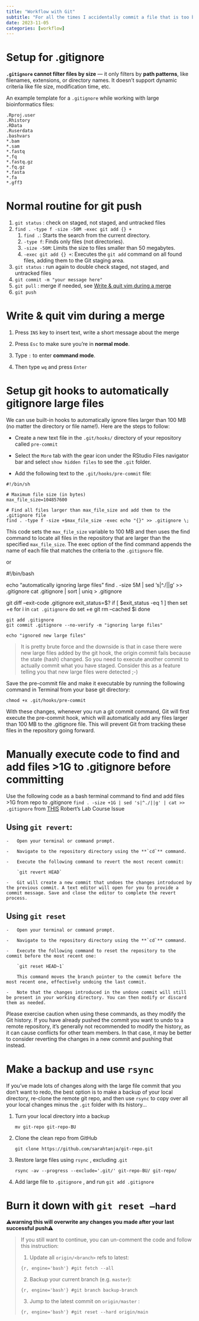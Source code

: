 ```yaml
---
title: "Workflow with Git"
subtitle: "For all the times I accidentally commit a file that is too big"
date: 2023-11-05
categories: [workflow]
---
```


# Setup for .gitignore

**`.gitignore` cannot filter files by size** — it only filters by **path patterns**, like filenames, extensions, or directory names. It doesn’t support dynamic criteria like file size, modification time, etc.

An example template for a `.gitignore` while working with large bioinformatics files:

```         
.Rproj.user 
.Rhistory 
.RData 
.Ruserdata 
.bashvars 
*.bam
*.sam 
*.fastq
*.fq
*.fastq.gz
*.fq.gz 
*.fasta
*.fa 
*.gff3
```

# Normal routine for git push

1.  `git status` : check on staged, not staged, and untracked files
2.  `find . -type f -size -50M -exec git add {} +`
    1.  `find .`: Starts the search from the current directory.
    2.  `-type f`: Finds only files (not directories).
    3.  `-size -50M`: Limits the size to files smaller than 50 megabytes.
    4.  `-exec git add {} +`: Executes the `git add` command on all found files, adding them to the Git staging area.
3.  `git status` : run again to double check staged, not staged, and untracked files
4.  `git commit -m "your message here"`
5.  `git pull` : merge if needed, see [Write & quit vim during a merge](#write-quit-vim-during-a-merge)
6.  `git push`

# Write & quit vim during a merge {#write-quit-vim-during-a-merge}

1.  Press `INS` key to insert text, write a short message about the merge

2.  Press `Esc` to make sure you're in **normal mode**.

3.  Type `:` to enter **command mode**.

4.  Then type `wq` and press `Enter`

# Setup git hooks to automatically gitignore large files

We can use built-in hooks to automatically ignore files larger than 100 MB (no matter the directory or file name!). Here are the steps to follow:

-   Create a new text file in the `.git/hooks/` directory of your repository called `pre-commit`

-   Select the `More` tab with the gear icon under the RStudio Files navigator bar and select `show hidden files` to see the `.git` folder.

-   Add the following text to the `.git/hooks/pre-commit` file:

```         
#!/bin/sh

# Maximum file size (in bytes)
max_file_size=104857600

# Find all files larger than max_file_size and add them to the .gitignore file
find . -type f -size +$max_file_size -exec echo "{}" >> .gitignore \;
```

This code sets the `max_file_size` variable to 100 MB and then uses the find command to locate all files in the repository that are larger than the specified `max_file_size`. The exec option of the find command appends the name of each file that matches the criteria to the `.gitignore` file.

or

#!/bin/bash

echo "automatically ignoring large files" find . -size 5M \| sed 's\|\^./\|\|g' \>\> .gitignore cat .gitignore \| sort \| uniq \> .gitignore

git diff --exit-code .gitignore exit_status=\$? if \[ \$exit_status -eq 1 \] then set +e for i in `cat .gitignore` do set +e git rm --cached \$i done

```         
git add .gitignore
git commit .gitignore --no-verify -m "ignoring large files"

echo "ignored new large files"
```

> It is pretty brute force and the downside is that in case there were new large files added by the git hook, the origin commit fails because the state (hash) changed. So you need to execute another commit to actually commit what you have staged. Consider this as a feature telling you that new large files were detected ;-)

Save the pre-commit file and make it executable by running the following command in Terminal from your base git directory:

```         
chmod +x .git/hooks/pre-commit
```

With these changes, whenever you run a git commit command, Git will first execute the pre-commit hook, which will automatically add any files larger than 100 MB to the .gitignore file. This will prevent Git from tracking these files in the repository going forward.

# Manually execute code to find and add files \>1G to .gitignore before committing

Use the following code as a bash terminal command to find and add files \>1G from repo to .gitignore `find . -size +1G | sed 's|^./||g' | cat >> .gitignore` from [THIS](https://github.com/sr320/course-fish546-2015/issues/43) Robert's Lab Course Issue

## Using **`git revert`**:

```         
-   Open your terminal or command prompt.

-   Navigate to the repository directory using the **`cd`** command.

-   Execute the following command to revert the most recent commit:

    `git revert HEAD`

-   Git will create a new commit that undoes the changes introduced by the previous commit. A text editor will open for you to provide a commit message. Save and close the editor to complete the revert process.
```

## Using **`git reset`**

```         
-   Open your terminal or command prompt.

-   Navigate to the repository directory using the **`cd`** command.

-   Execute the following command to reset the repository to the commit before the most recent one:

    `git reset HEAD~1`

    This command moves the branch pointer to the commit before the most recent one, effectively undoing the last commit.

-   Note that the changes introduced in the undone commit will still be present in your working directory. You can then modify or discard them as needed.
```

Please exercise caution when using these commands, as they modify the Git history. If you have already pushed the commit you want to undo to a remote repository, it's generally not recommended to modify the history, as it can cause conflicts for other team members. In that case, it may be better to consider reverting the changes in a new commit and pushing that instead.

# Make a backup and use `rsync`

If you've made lots of changes along with the large file commit that you don't want to redo, the best option is to make a backup of your local directory, re-clone the remote git repo, and then use `rsync` to copy over all your local changes minus the `.git` folder with its history...

1.  Turn your local directory into a backup

    `mv git-repo git-repo-BU`

2.  Clone the clean repo from GitHub

    `git clone https://github.com/sarahtanja/git-repo.git`

3.  Restore large files using `rsync` , excluding .`git`

    `rsync -av --progress --exclude='.git/' git-repo-BU/ git-repo/`

4.  Add large file to `.gitignore` , and run `git add .gitignore`

# Burn it down with `git reset –hard`

::: callout-warning
⚠️**warning this will overwrite any changes you made after your last successful push**⚠️
:::

> If you still want to continue, you can un-comment the code and follow this instruction:
>
> 1.  Update all `origin/<branch>` refs to latest:
>
> ```{r, engine='bash'}
> #git fetch --all
> ```
>
> 2.  Backup your current branch (e.g. `master`):
>
> ```{r, engine='bash'}
> #git branch backup-branch
> ```
>
> 3.  Jump to the latest commit on `origin/master` :
>
> ```{r, engine='bash'}
> #git reset --hard origin/main
> ```
